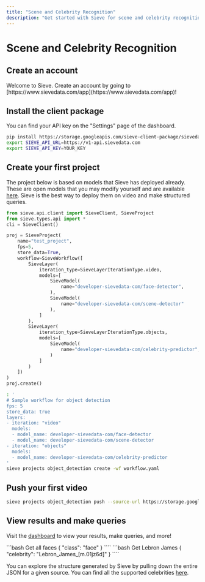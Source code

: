 ```yaml
---
title: "Scene and Celebrity Recognition"
description: "Get started with Sieve for scene and celebrity recognition"
---
```


# Scene and Celebrity Recognition

## Create an account
<Info>
  Welcome to Sieve. Create an account by going to [https://www.sievedata.com/app](https://www.sievedata.com/app)!
</Info>

## Install the client package
You can find your API key on the "Settings" page of the dashboard.
```bash
pip install https://storage.googleapis.com/sieve-client-package/sievedata-0.0.1.3-py3-none-any.whl
export SIEVE_API_URL=https://v1-api.sievedata.com
export SIEVE_API_KEY=YOUR_KEY
```

## Create your first project
The project below is based on models that Sieve has deployed already. These are open models that you may modify yourself and are available [here](http://github.com/sieve-community). Sieve is the best way to deploy them on video and make structured queries.
<CodeGroup>
```python Python
from sieve.api.client import SieveClient, SieveProject
from sieve.types.api import *
cli = SieveClient()

proj = SieveProject(
    name="test_project",
    fps=5,
    store_data=True,
    workflow=SieveWorkflow([
        SieveLayer(
            iteration_type=SieveLayerIterationType.video,
            models=[
                SieveModel(
                    name="developer-sievedata-com/face-detector",
                ),
                SieveModel(
                    name="developer-sievedata-com/scene-detector"
                ),
            ]
        ),
        SieveLayer(
            iteration_type=SieveLayerIterationType.objects,
            models=[
                SieveModel(
                    name="developer-sievedata-com/celebrity-predictor",
                )
            ]
        )
    ])
)
proj.create()
```
```bash Bash
: '
# Sample workflow for object detection
fps: 5
store_data: true
layers:
- iteration: "video"
  models:
  - model_name: developer-sievedata-com/face-detector
  - model_name: developer-sievedata-com/scene-detector
- iteration: "objects"
  models:
  - model_name: developer-sievedata-com/celebrity-predictor
'
sieve projects object_detection create -wf workflow.yaml
```
</CodeGroup>

## Push your first video
```bash
sieve projects object_detection push --source-url https://storage.googleapis.com/sieve-test-videos-central/01-lebron-dwade.mp4 --source-name test_video
```

## View results and make queries
Visit the [dashboard](https://sievedata.com/app) to view your results, make queries, and more!

<CodeGroup>
```bash Get all faces
{
  "class": "face"
}
````
```bash Get Lebron James
{
  "celebrity": "Lebron_James_[m.01jz6d]"
}
````
</CodeGroup>

You can explore the structure generated by Sieve by pulling down the entire JSON for a given source. You can find all the supported celebrities [here](https://github.com/Giphy/celeb-detection-oss/blob/master/examples/resources/face_recognition/labels.csv).
